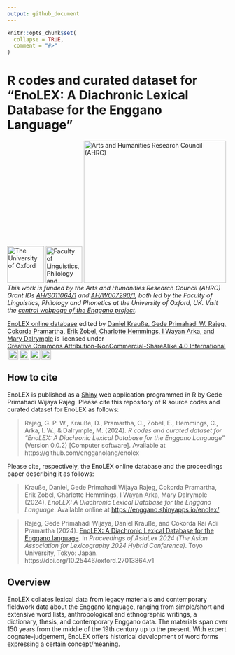 ```yaml
---
output: github_document
---
```


<!-- README.md is generated from README.Rmd. Please edit that file -->

```r
knitr::opts_chunk$set(
  collapse = TRUE,
  comment = "#>"
)
```

# R codes and curated dataset for “EnoLEX: A Diachronic Lexical Database for the Enggano Language”

<!-- badges: start -->

[![The University of Oxford](enolex/www/file-oxweb-logo.gif){width="84"}](https://www.ox.ac.uk/) [![Faculty of Linguistics, Philology and Phonetics, the University of Oxford](enolex/www/file-lingphil.png){width="83"}](https://www.ling-phil.ox.ac.uk/) [![Arts and Humanities Research Council (AHRC)](enolex/www/file-ahrc.png){width="325"}](https://www.ukri.org/councils/ahrc/) </br>*This work is funded by the Arts and Humanities Research Council (AHRC) Grant IDs [AH/S011064/1](https://gtr.ukri.org/projects?ref=AH%2FS011064%2F1) and [AH/W007290/1](https://gtr.ukri.org/projects?ref=AH%2FW007290%2F1), both led by the Faculty of Linguistics, Philology and Phonetics at the University of Oxford, UK. Visit the [central webpage of the Enggano project](https://enggano.ling-phil.ox.ac.uk/)*.

<p xmlns:cc="http://creativecommons.org/ns#" xmlns:dct="http://purl.org/dc/terms/">

<p xmlns:cc="http://creativecommons.org/ns#" xmlns:dct="http://purl.org/dc/terms/"><a property="dct:title" rel="cc:attributionURL" href="https://enggano.shinyapps.io/enolex/">EnoLEX online database</a> edited by <a rel="cc:attributionURL dct:creator" property="cc:attributionName" href="https://github.com/engganolang/enolex">Daniel Krauße, Gede Primahadi W. Rajeg, Cokorda Pramartha, Erik Zobel, Charlotte Hemmings, I Wayan Arka, and Mary Dalrymple</a> is licensed under <a href="https://creativecommons.org/licenses/by-nc-sa/4.0/?ref=chooser-v1" target="_blank" rel="license noopener noreferrer" style="display:inline-block;">Creative Commons Attribution-NonCommercial-ShareAlike 4.0 International<img style="height:22px!important;margin-left:3px;vertical-align:text-bottom;" src="https://mirrors.creativecommons.org/presskit/icons/cc.svg?ref=chooser-v1" alt=""><img style="height:22px!important;margin-left:3px;vertical-align:text-bottom;" src="https://mirrors.creativecommons.org/presskit/icons/by.svg?ref=chooser-v1" alt=""><img style="height:22px!important;margin-left:3px;vertical-align:text-bottom;" src="https://mirrors.creativecommons.org/presskit/icons/nc.svg?ref=chooser-v1" alt=""><img style="height:22px!important;margin-left:3px;vertical-align:text-bottom;" src="https://mirrors.creativecommons.org/presskit/icons/sa.svg?ref=chooser-v1" alt=""></a></p>

</p>

<!-- badges: end -->

## How to cite

EnoLEX is published as a [Shiny](https://shiny.posit.co) web application programmed in R by Gede Primahadi Wijaya Rajeg. Please cite this repository of R source codes and curated dataset for EnoLEX as follows:

> Rajeg, G. P. W., Krauße, D., Pramartha, C., Zobel, E., Hemmings, C., Arka, I. W., & Dalrymple, M. (2024). *R codes and curated dataset for* *“EnoLEX: A Diachronic Lexical Database for the Enggano Language”* (Version 0.0.2) [Computer software]. Available at https://github.com/engganolang/enolex

Please cite, respectively, the EnoLEX online database and the proceedings paper describing it as follows:

> Krauße, Daniel, Gede Primahadi Wijaya Rajeg, Cokorda Pramartha, Erik Zobel, Charlotte Hemmings, I Wayan Arka, Mary Dalrymple (2024). *EnoLEX: A Diachronic Lexical Database for the Enggano Language*. Available online at <https://enggano.shinyapps.io/enolex/>

> Rajeg, Gede Primahadi Wijaya, Daniel Krauße, and Cokorda Rai Adi Pramartha (2024). [EnoLEX: A Diachronic Lexical Database for the Enggano language](https://doi.org/10.25446/oxford.27013864.v1). In *Proceedings of AsiaLex 2024 (The Asian Association for Lexicography 2024 Hybrid Conference)*. Toyo University, Tokyo: Japan. https://doi.org/10.25446/oxford.27013864.v1

## Overview

EnoLEX collates lexical data from legacy materials and contemporary fieldwork data about the Enggano language, ranging from simple/short and extensive word lists, anthropological and ethnographic writings, a dictionary, thesis, and contemporary Enggano data. The materials span over 150 years from the middle of the 19th century up to the present. With expert cognate-judgement, EnoLEX offers historical development of word forms expressing a certain concept/meaning.
